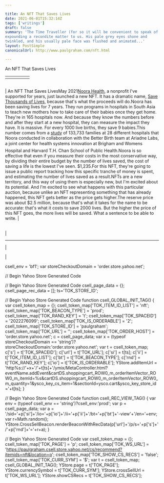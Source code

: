 ```yaml
---

title: An NFT That Saves Lives
date: 2021-06-01T15:32:14Z
tags: ['writings']
draft: false
summary: 'The Time Traveller (for so it will be convenient to speak of him) was
expounding a recondite matter to us. His pale grey eyes shone and
twinkled, and his usually pale face was flushed and animated...'
layout: PostSimple
canonicalUrl: http://www.paulgraham.com/nft.html

---
```


 <!-- 
 (new Image).src="https://store.yahoo.net/cgi-bin/refsd?e=http://www.paulgraham.com/nft.html&h=www.paulgraham.com&v=1.0&dr=" + escape(document.referrer); 
 -->

An NFT That Saves Lives

|     |     |     |     |     |
| --- | --- | --- | --- | --- |
|     |     |

|     |
| --- |

| An NFT That Saves LivesMay 2021[Noora Health](https://www.noorahealth.org/), a nonprofit I've
supported for years, just launched
a new NFT. It has a dramatic name, [Save Thousands of Lives](http://bit.ly/NooraNFT),
because that's what the proceeds will do.Noora has been saving lives for 7 years. They run programs in
hospitals in South Asia to teach new mothers how to take care of
their babies once they get home. They're in 165 hospitals now. And
because they know the numbers before and after they start at a new
hospital, they can measure the impact they have. It is massive.
For every 1000 live births, they save 9 babies.This number comes from a [study](http://bit.ly/NFT-research)
of 133,733 families at 28 different
hospitals that Noora conducted in collaboration with the Better
Birth team at Ariadne Labs, a joint center for health systems
innovation at Brigham and Womens Hospital and Harvard T.H. Chan
School of Public Health.Noora is so effective that even if you measure their costs in the
most conservative way, by dividing their entire budget by the number
of lives saved, the cost of saving a life is the lowest I've seen.
$1,235.For this NFT, they're going to issue a public report tracking how
this specific tranche of money is spent, and estimating the number
of lives saved as a result.NFTs are a new territory, and this way of using them is especially
new, but I'm excited about its potential. And I'm excited to see
what happens with this particular auction, because unlike an NFT
representing something that has already happened,
this NFT gets better as the price gets higher.The reserve price was about $2.5 million, because that's what it
takes for the name to be accurate: that's what it costs to save
2000 lives. But the higher the price of this NFT goes, the more
lives will be saved. What a sentence to be able to write. |

|     |
| --- |

|

---

|

|

csell_env = 'bf1';
var storeCheckoutDomain = 'order.store.yahoo.net';

// Begin Yahoo Store Generated Code

// Begin Yahoo Store Generated Code
csell_page_data = {}; csell_page_rec_data = []; ts='TOK_STORE_ID';

// Begin Yahoo Store Generated Code
function csell_GLOBAL_INIT_TAG() { var csell_token_map = {}; csell_token_map['TOK\_ITEM\_ID\_LIST'] = 'nft'; csell_token_map['TOK\_BEACON\_TYPE'] = 'prod'; csell_token_map['TOK\_RAND\_KEY'] = 't'; csell_token_map['TOK\_SPACEID'] = '2022276099'; csell_token_map['TOK\_IS\_ORDERABLE'] = '2'; csell_token_map['TOK\_STORE\_ID'] = 'paulgraham'; csell_token_map['TOK\_URL'] = ''; csell_token_map['TOK\_ORDER\_HOST'] = 'order.store.yahoo.net'; c = csell_page_data; var x = (typeof storeCheckoutDomain == 'string')?storeCheckoutDomain:'order.store.yahoo.net'; var t = csell_token_map; c['s'] = t['TOK\_SPACEID']; c['url'] = t['TOK\_URL']; c['si'] = t[ts]; c['ii'] = t['TOK\_ITEM\_ID\_LIST']; c['bt'] = t['TOK\_BEACON\_TYPE']; c['rnd'] = t['TOK\_RAND\_KEY']; c['io'] = t['TOK\_IS\_ORDERABLE']; YStore.addItemUrl = 'http%s://'+x+'/'+t[ts]+'/ymix/MetaController.html?eventName.addEvent&cartDS.shoppingcart_ROW0_m_orderItemVector_ROW0_m_itemId=%s&cartDS.shoppingcart_ROW0_m_orderItemVector_ROW0_m_quantity=1&ysco_key_cs_item=1&sectionId=ysco.cart&ysco_key_store_id='+t[ts]; }

// Begin Yahoo Store Generated Code
function csell_REC_VIEW_TAG() { var env = (typeof csell_env == 'string')?csell_env:'prod'; var p = csell_page_data; var a = '/sid='+p['si']+'/io='+p['io']+'/ii='+p['ii']+'/bt='+p['bt']+'-view'+'/en='+env; var r=Math.random(); YStore.CrossSellBeacon.renderBeaconWithRecData(p['url']+'/p/s='+p['s']+'/'+p['rnd']+'='+r+a); }

// Begin Yahoo Store Generated Code
var csell_token_map = {}; csell_token_map['TOK\_PAGE'] = 'p'; csell_token_map['TOK\_WS\_URL'] = 'https://paulgraham.csell.store.yahoo.net/cs/recommend?itemids=nft&location=p'; csell_token_map['TOK\_SHOW\_CS\_RECS'] = 'false'; csell_token_map['TOK\_CURR\_SYM'] = '$'; var t = csell_token_map; csell_GLOBAL_INIT_TAG(); YStore.page = t['TOK\_PAGE']; YStore.currencySymbol = t['TOK\_CURR\_SYM']; YStore.crossSellUrl = t['TOK\_WS\_URL']; YStore.showCSRecs = t['TOK\_SHOW\_CS\_RECS'];
